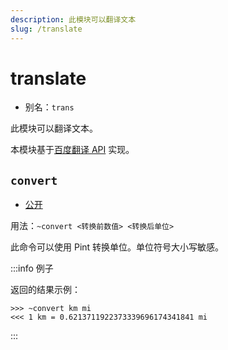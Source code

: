 ```yaml
---
description: 此模块可以翻译文本
slug: /translate
---
```


# translate

-   别名：`trans`

此模块可以翻译文本。

本模块基于[百度翻译 API](https://fanyi-api.baidu.com/) 实现。

## `convert`

-   [公开](permissions)

用法：`~convert <转换前数值> <转换后单位>`

此命令可以使用 Pint 转换单位。单位符号大小写敏感。

:::info 例子

返回的结果示例：

```
>>> ~convert km mi
<<< 1 km = 0.6213711922373339696174341841 mi
```

:::

